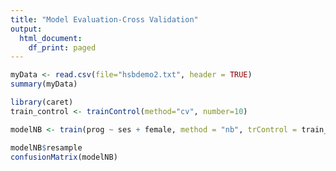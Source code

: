 ---
title: "Model Evaluation-Cross Validation"
output:
  html_document:
    df_print: paged
---


```{r}
myData <- read.csv(file="hsbdemo2.txt", header = TRUE)
summary(myData)
```
```{r}
library(caret)
train_control <- trainControl(method="cv", number=10)

modelNB <- train(prog ~ ses + female, method = "nb", trControl = train_control, data = myData)

modelNB$resample
confusionMatrix(modelNB)
```

